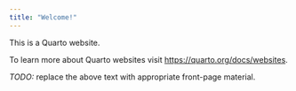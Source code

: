 ```yaml
---
title: "Welcome!"
---
```


This is a Quarto website.

To learn more about Quarto websites visit <https://quarto.org/docs/websites>.

*TODO:*  replace the above text with appropriate front-page material.

